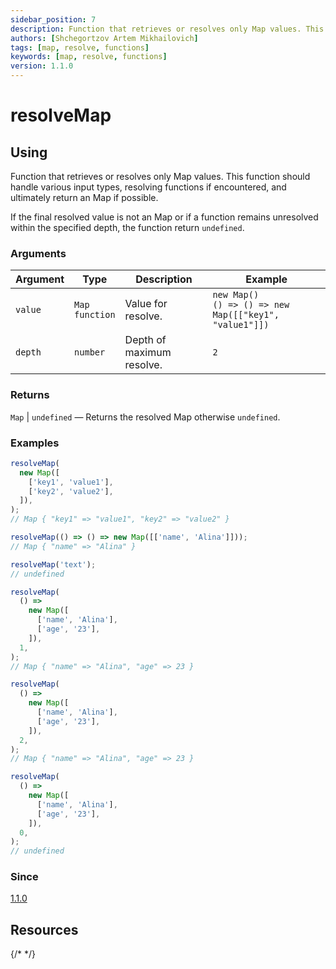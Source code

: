 ```yaml
---
sidebar_position: 7
description: Function that retrieves or resolves only Map values. This function should handle various input types, resolving functions if encountered, and ultimately return an Map if possible.
authors: [Shchegortzov Artem Mikhailovich]
tags: [map, resolve, functions]
keywords: [map, resolve, functions]
version: 1.1.0
---
```



# resolveMap

## Using

Function that retrieves or resolves only Map values.
This function should handle various input types, resolving functions if encountered, and ultimately return an Map if possible.

If the final resolved value is not an Map or if a function remains unresolved within the specified depth, the function return `undefined`.

### Arguments

| Argument | Type                    | Description               | Example                                                        |
| -------- | ----------------------- | ------------------------- | -------------------------------------------------------------- |
| `value`  | `Map` <br /> `function` | Value for resolve.        | `new Map()` <br /> `() => () => new Map([["key1", "value1"]])` |
| `depth`  | `number`                | Depth of maximum resolve. | `2`                                                            |

### Returns

`Map` | `undefined` — Returns the resolved Map otherwise `undefined`.

### Examples

```js
resolveMap(
  new Map([
    ['key1', 'value1'],
    ['key2', 'value2'],
  ]),
);
// Map { "key1" => "value1", "key2" => "value2" }

resolveMap(() => () => new Map([['name', 'Alina']]));
// Map { "name" => "Alina" }

resolveMap('text');
// undefined

resolveMap(
  () =>
    new Map([
      ['name', 'Alina'],
      ['age', '23'],
    ]),
  1,
);
// Map { "name" => "Alina", "age" => 23 }

resolveMap(
  () =>
    new Map([
      ['name', 'Alina'],
      ['age', '23'],
    ]),
  2,
);
// Map { "name" => "Alina", "age" => 23 }

resolveMap(
  () =>
    new Map([
      ['name', 'Alina'],
      ['age', '23'],
    ]),
  0,
);
// undefined
```

### Since

[1.1.0](https://www.npmjs.com/package/shegit/v/1.1.0)

## Resources

<div style={{ display: 'flex', gap: 20 }}>
  <GitHubResourceButton link="https://github.com/or-temka/shegit/tree/v1.1.0/src/functions/operation/resolveMap" />
  {/* <CodeSandboxResourceButton link="https://codesandbox.io/p/sandbox/rgbarraytoobj-rppnwn" /> */}
</div>

